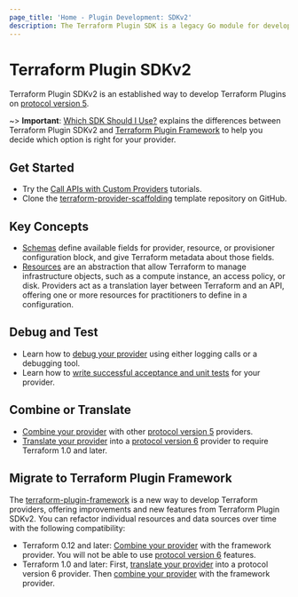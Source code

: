 ```yaml
---
page_title: 'Home - Plugin Development: SDKv2'
description: The Terraform Plugin SDK is a legacy Go module for developing Terraform providers.
---
```


# Terraform Plugin SDKv2

Terraform Plugin SDKv2 is an established way to develop Terraform Plugins on [protocol version 5](/plugin/how-terraform-works#protocol-version-5).

~> **Important**: [Which SDK Should I Use?](/plugin/which-sdk) explains the differences between Terraform Plugin SDKv2 and [Terraform Plugin Framework](/plugin/framework) to help you decide which option is right for your provider.

## Get Started

- Try the [Call APIs with Custom Providers](https://learn.hashicorp.com/collections/terraform/providers?utm_source=WEBSITE&utm_medium=WEB_IO&utm_offer=ARTICLE_PAGE&utm_content=DOCS) tutorials.
- Clone the [terraform-provider-scaffolding](https://github.com/hashicorp/terraform-provider-scaffolding) template repository on GitHub.

## Key Concepts

- [Schemas](/plugin/sdkv2/schemas) define available fields for provider, resource, or provisioner configuration block, and give Terraform metadata about those fields.
- [Resources](/plugin/sdkv2/resources) are an abstraction that allow Terraform to manage infrastructure objects, such as a compute instance, an access policy, or disk. Providers act as a translation layer between Terraform and an API, offering one or more resources for practitioners to define in a configuration.

## Debug and Test

- Learn how to [debug your provider](/plugin/sdkv2/debugging) using either logging calls or a debugging tool.
- Learn how to [write successful acceptance and unit tests](/plugin/sdkv2/testing) for your provider.

## Combine or Translate

* [Combine your provider](/plugin/mux/combining-protocol-version-5-providers) with other [protocol version 5](/plugin/how-terraform-works#protocol-version-5) providers.
* [Translate your provider](/plugin/mux/translating-protocol-version-5-to-6) into a [protocol version 6](/plugin/how-terraform-works#protocol-version-6) provider to require Terraform 1.0 and later.

## Migrate to Terraform Plugin Framework

The [terraform-plugin-framework](/plugin/framework) is a new way to develop Terraform providers, offering improvements and new features from Terraform Plugin SDKv2. You can refactor individual resources and data sources over time with the following compatibility:

* Terraform 0.12 and later: [Combine your provider](/plugin/mux/combining-protocol-version-5-providers) with the framework provider. You will not be able to use [protocol version 6](/plugin/how-terraform-works#protocol-version-6) features.
* Terraform 1.0 and later: First, [translate your provider](/plugin/mux/translating-protocol-version-5-to-6) into a protocol version 6 provider. Then [combine your provider](/plugin/mux/combining-protocol-version-6-providers) with the framework provider.
